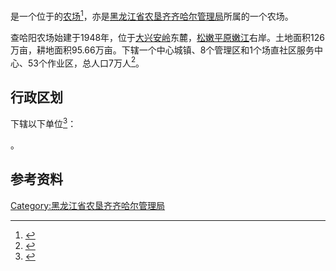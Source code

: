 {{中国乡级行政区|23/02/25/500/000
|行政区全称           = {{PAGENAMEBASE}}
|上级行政区           = [[黑龙江省农垦齐齐哈尔管理局|黑龙江省农垦齐齐哈尔管理局]]
}}

'''{{PAGENAMEBASE}}'''是一个位于{{PRC admin/fullname|23/02/25/500/000|3}}的[[农场|农场]]<ref>{{PRC admin/ref sgc|{{PRC admin/parent|23/02/25/500/000}}}}</ref>，亦是[[黑龙江省农垦齐齐哈尔管理局|黑龙江省农垦齐齐哈尔管理局]]所属的一个农场。

查哈阳农场始建于1948年，位于[[大兴安岭|大兴安岭]]东麓，[[松嫩平原|松嫩平原]][[嫩江|嫩江]]右岸。土地面积126万亩，耕地面积95.66万亩。下辖一个中心城镇、8个管理区和1个场直社区服务中心、53个作业区，总人口7万人<ref>{{cite web |title=查哈阳农场 |url=http://zw.chinabdh.com/chync/index.jhtml |website=黑龙江省农垦总局}}</ref>。

== 行政区划 ==
{{PAGENAMEBASE}}下辖以下单位<ref>{{PRC admin/ref sgc|23/02/25/500/000}}</ref>：

{{PRC admin/children|23/02/25/500/000}}。

== 参考资料 ==
{{reflist}}

{{黑龙江行政区划小作品}}
{{PRC admin/navcat|23/02/25/500/000}}
{{黑龙江省农垦总局}}

[[Category:黑龙江省农垦齐齐哈尔管理局|Category:黑龙江省农垦齐齐哈尔管理局]]